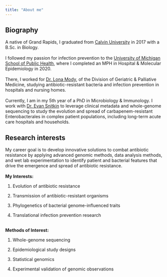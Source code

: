 ```yaml
---
title: "About me"
---
```


## Biography

A native of Grand Rapids, I graduated from [Calvin University](http://www.calvin.edu/) in 2017 with a B.Sc. in Biology.\
\
I followed my passion for infection prevention to the [University of Michigan School of Public Health](https://sph.umich.edu/), where I completed an MPH in Hospital & Molecular Epidemiology in 2020.\
\
There, I worked for [Dr. Lona Mody](https://medicine.umich.edu/dept/dgpm/lona-mody-md-msc), of the Division of Geriatric & Palliative Medicine, studying antibiotic-resistant bacteria and infection prevention in hospitals and nursing homes. \
\
Currently, I am in my 5th year of a PhD in Microbiology & Immunology. I work with [Dr. Evan Snitkin](https://thesnitkinlab.com/index.php) to leverage clinical metadata and whole-genome sequencing to study the evolution and spread of carbapenem-resistant Enterobacterales in complex patient populations, including long-term acute care hospitals and households. 

## Research interests

My career goal is to develop innovative solutions to combat antibiotic resistance by applying advanced genomic methods, data analysis methods, and wet lab experimentation to identify patient and bacterial features that drive the emergence and spread of antibiotic resistance. ​\
​**\
My Interests:**

1.  Evolution of antibiotic resistance

2.  Transmission of antibiotic-resistant organisms

3.  Phylogenetics of bacterial genome-influenced traits

4.  Translational infection prevention research 

**​\
Methods of Interest:**

1.  Whole-genome sequencing

2.  Epidemiological study designs

3.  Statistical genomics  

4.  Experimental validation of genomic observations
